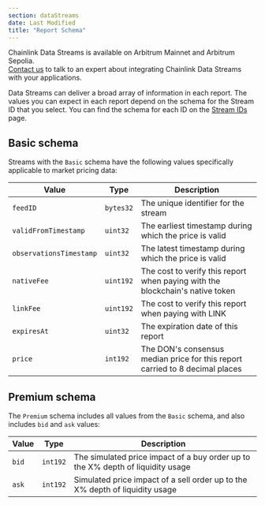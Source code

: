 ```yaml
---
section: dataStreams
date: Last Modified
title: "Report Schema"
---
```



<Aside type="note" title="Mainnet Access">
  Chainlink Data Streams is available on Arbitrum Mainnet and Arbitrum Sepolia.
</Aside>

<Aside type="note" title="Talk to an expert">
  <a href="https://chainlinkcommunity.typeform.com/datastreams?#ref_id=docs">Contact us</a> to talk to an expert about
  integrating Chainlink Data Streams with your applications.
</Aside>

Data Streams can deliver a broad array of information in each report. The values you can expect in each report depend on the schema for the Stream ID that you select. You can find the schema for each ID on the [Stream IDs](/data-streams/stream-ids) page.

## Basic schema

Streams with the `Basic` schema have the following values specifically applicable to market pricing data:

| Value                   | Type      | Description                                                                   |
| ----------------------- | --------- | ----------------------------------------------------------------------------- |
| `feedID`                | `bytes32` | The unique identifier for the stream                                          |
| `validFromTimestamp`    | `uint32`  | The earliest timestamp during which the price is valid                        |
| `observationsTimestamp` | `uint32`  | The latest timestamp during which the price is valid                          |
| `nativeFee`             | `uint192` | The cost to verify this report when paying with the blockchain's native token |
| `linkFee`               | `uint192` | The cost to verify this report when paying with LINK                          |
| `expiresAt`             | `uint32`  | The expiration date of this report                                            |
| `price`                 | `int192`  | The DON's consensus median price for this report carried to 8 decimal places  |

## Premium schema

The `Premium` schema includes all values from the `Basic` schema, and also includes `bid` and `ask` values:

| Value | Type     | Description                                                                     |
| ----- | -------- | ------------------------------------------------------------------------------- |
| `bid` | `int192` | The simulated price impact of a buy order up to the X% depth of liquidity usage |
| `ask` | `int192` | Simulated price impact of a sell order up to the X% depth of liquidity usage    |
